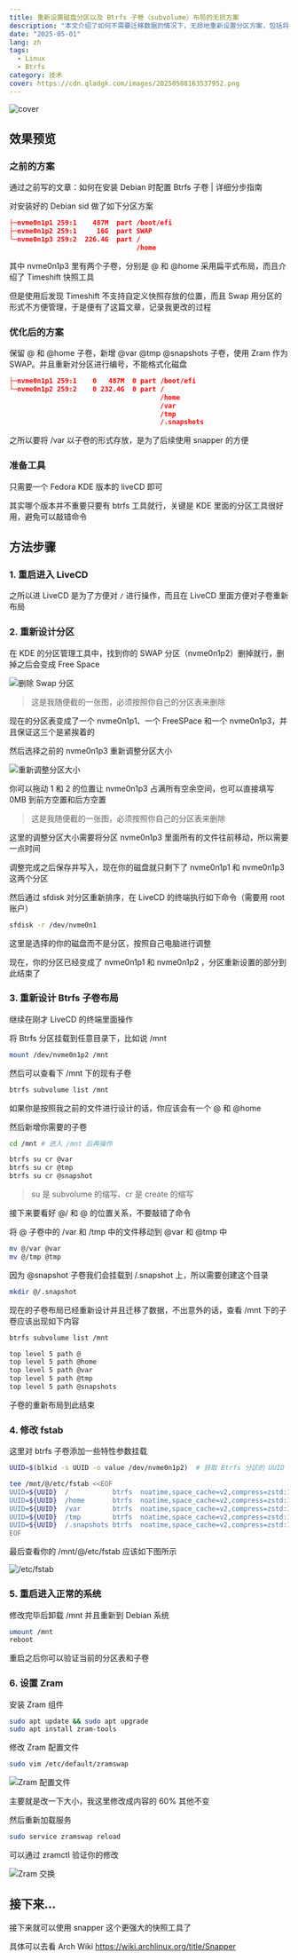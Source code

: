 ```yaml
---
title: 重新设置磁盘分区以及 Btrfs 子卷（subvolume）布局的无损方案
description: "本文介绍了如何不需要迁移数据的情况下，无损地重新设置分区方案，包括将交换分区更改成交换文件、如何将分区重新编号排序以及重新设计 Btrfs 子卷布局"
date: "2025-05-01"
lang: zh
tags:
  - Linux
  - Btrfs
category: 技术
cover: https://cdn.qladgk.com/images/20250508163537952.png
---
```



<Image
  src="https://cdn.qladgk.com/images/20250508163537952.png"
  alt="cover"
  width={999}
  height={527}
  isArticleImage={true}
/>

## 效果预览

### 之前的方案


通过之前写的文章：<QuickView href="/blog/debian-btrfs-subvolumes">如何在安装 Debian 时配置 Btrfs 子卷 | 详细分步指南</QuickView>

对安装好的 Debian sid 做了如下分区方案

```json
├─nvme0n1p1 259:1    487M  part /boot/efi
├─nvme0n1p2 259:1     16G  part SWAP
└─nvme0n1p3 259:2  226.4G  part /
                                /home
```

其中 nvme0n1p3 里有两个子卷，分别是 @ 和 @home 采用扁平式布局，而且介绍了 Timeshift 快照工具

但是使用后发现 Timeshift 不支持自定义快照存放的位置，而且 Swap 用分区的形式不方便管理，于是便有了这篇文章，记录我更改的过程

### 优化后的方案

保留 @ 和 @home 子卷，新增 @var @tmp @snapshots 子卷，使用 Zram 作为 SWAP。并且重新对分区进行编号，不能格式化磁盘

```json
├─nvme0n1p1 259:1    0   487M  0 part /boot/efi
└─nvme0n1p2 259:2    0 232.4G  0 part /
                                      /home
                                      /var
                                      /tmp
                                      /.snapshots
```

之所以要将 /var 以子卷的形式存放，是为了后续使用 snapper 的方便

### 准备工具

只需要一个 Fedora KDE 版本的 liveCD 即可

其实哪个版本并不重要只要有 btrfs 工具就行，关键是 KDE 里面的分区工具很好用，避免可以敲错命令

## 方法步骤

### 1. 重启进入 LiveCD

之所以进 LiveCD 是为了方便对 `/` 进行操作，而且在 LiveCD 里面方便对子卷重新布局

### 2. 重新设计分区

在 KDE 的分区管理工具中，找到你的 SWAP 分区（nvme0n1p2）删掉就行，删掉之后会变成 Free Space

<Image
  src="https://cdn.qladgk.com/images/20250501115352925.png"
  alt="删除 Swap 分区"
  width={666}
  height={527}
  isArticleImage={true}
/>

> 这是我随便截的一张图，必须按照你自己的分区表来删除

现在的分区表变成了一个 nvme0n1p1、一个 FreeSPace 和一个 nvme0n1p3，并且保证这三个是紧挨着的

然后选择之前的 nvme0n1p3 重新调整分区大小

<Image
  src="https://cdn.qladgk.com/images/20250501115806388.png"
  alt="重新调整分区大小"
  width={666}
  height={527}
  isArticleImage={true}
/>

你可以拖动 1 和 2 的位置让 nvme0n1p3 占满所有空余空间，也可以直接填写 0MB 到前方空置和后方空置

> 这是我随便截的一张图，必须按照你自己的分区表来删除

这里的调整分区大小需要将分区 nvme0n1p3 里面所有的文件往前移动，所以需要一点时间

调整完成之后保存并写入，现在你的磁盘就只剩下了 nvme0n1p1 和 nvme0n1p3 这两个分区

然后通过 sfdisk 对分区重新排序，在 LiveCD 的终端执行如下命令（需要用 root 账户）

```bash
sfdisk -r /dev/nvme0n1
```

这里是选择的你的磁盘而不是分区，按照自己电脑进行调整

现在，你的分区已经变成了 nvme0n1p1 和 nvme0n1p2 ，分区重新设置的部分到此结束了

### 3. 重新设计 Btrfs 子卷布局

继续在刚才 LiveCD 的终端里面操作

将 Btrfs 分区挂载到任意目录下，比如说 /mnt

```bash
mount /dev/nvme0n1p2 /mnt
```

然后可以查看下 /mnt 下的现有子卷

```bash
btrfs subvolume list /mnt
```

如果你是按照我之前的文件进行设计的话，你应该会有一个 @ 和 @home

然后新增你需要的子卷

```bash
cd /mnt # 进入 /mnt 后再操作

btrfs su cr @var
btrfs su cr @tmp
btrfs su cr @snapshot
```

> su 是 subvolume 的缩写、cr 是 create 的缩写

接下来要看好 @/ 和 @ 的位置关系，不要敲错了命令

将 @ 子卷中的 /var 和 /tmp 中的文件移动到 @var 和 @tmp 中

```bash
mv @/var @var
mv @/tmp @tmp
```

因为 @snapshot 子卷我们会挂载到 /.snapshot 上，所以需要创建这个目录

```bash
mkdir @/.snapshot
```

现在的子卷布局已经重新设计并且迁移了数据，不出意外的话，查看 /mnt 下的子卷应该出现如下内容

```bash
btrfs subvolume list /mnt

top level 5 path @
top level 5 path @home
top level 5 path @var
top level 5 path @tmp
top level 5 path @snapshots
```

子卷的重新布局到此结束

### 4. 修改 fstab

这里对 btrfs 子卷添加一些特性参数挂载

```bash
UUID=$(blkid -s UUID -o value /dev/nvme0n1p2)  # 获取 Btrfs 分区的 UUID

tee /mnt/@/etc/fstab <<EOF
UUID=${UUID}  /           btrfs  noatime,space_cache=v2,compress=zstd:1,ssd,discard=async,subvol=@snapshots  0  0
UUID=${UUID}  /home       btrfs  noatime,space_cache=v2,compress=zstd:1,ssd,discard=async,subvol=@snapshots  0  0
UUID=${UUID}  /var        btrfs  noatime,space_cache=v2,compress=zstd:1,ssd,discard=async,subvol=@snapshots  0  0
UUID=${UUID}  /tmp        btrfs  noatime,space_cache=v2,compress=zstd:1,ssd,discard=async,subvol=@snapshots  0  0
UUID=${UUID}  /.snapshots btrfs  noatime,space_cache=v2,compress=zstd:1,ssd,discard=async,subvol=@snapshots  0  0
EOF
```

最后查看你的 /mnt/@/etc/fstab 应该如下图所示

<Image
  src="https://cdn.qladgk.com/images/20250501124450614.png"
  alt="/etc/fstab"
  width={999}
  height={527}
  isArticleImage={true}
/>

### 5. 重启进入正常的系统

修改完毕后卸载 /mnt 并且重新到 Debian 系统

```bash
umount /mnt
reboot
```

重启之后你可以验证当前的分区表和子卷

### 6. 设置 Zram

安装 Zram 组件

```bash
sudo apt update && sudo apt upgrade
sudo apt install zram-tools
```

修改 Zram 配置文件

```bash
sudo vim /etc/default/zramswap
```

<Image
  src="https://cdn.qladgk.com/images/20250501125247931.png"
  alt="Zram 配置文件"
  width={999}
  height={527}
  isArticleImage={true}
/>

主要就是改一下大小，我这里修改成内容的 60% 其他不变

然后重新加载服务

```bash
sudo service zramswap reload
```

可以通过 zramctl 验证你的修改

<Image
  src="https://cdn.qladgk.com/images/20250501125552636.png"
  alt="Zram 交换"
  width={999}
  height={527}
  isArticleImage={true}
/>

## 接下来...

接下来就可以使用 snapper 这个更强大的快照工具了

具体可以去看 Arch Wiki https://wiki.archlinux.org/title/Snapper
